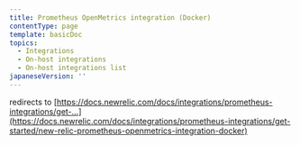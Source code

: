 ```yaml
---
title: Prometheus OpenMetrics integration (Docker)
contentType: page
template: basicDoc
topics:
  - Integrations
  - On-host integrations
  - On-host integrations list
japaneseVersion: ''
---
```


redirects to [https://docs.newrelic.com/docs/integrations/prometheus-integrations/get-...](https://docs.newrelic.com/docs/integrations/prometheus-integrations/get-started/new-relic-prometheus-openmetrics-integration-docker)
